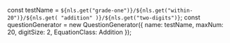 
const testName = `${nls.get("grade-one")}/${nls.get("within-20")}/${nls.get(
	"addition"
)}/${nls.get("two-digits")}`;
const questionGenerator = new QuestionGenerator({
	name: testName,
	maxNum: 20,
	digitSize: 2,
	EquationClass: Addition
});

<Meta title={testName} parameters={defaultDocParams()} />

<Title>{testName.replaceAll("/", " - ")}</Title>

<Canvas className="custom-docs-story">
	<QuizContainer questionGenerator={questionGenerator} />
</Canvas>
